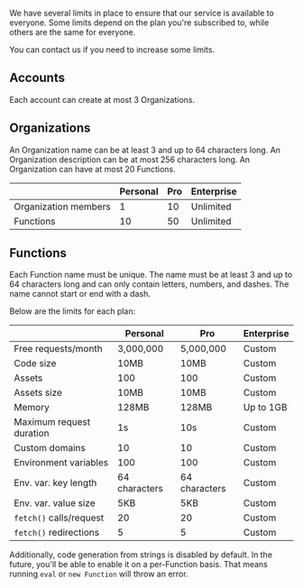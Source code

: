We have several limits in place to ensure that our service is available to everyone. Some limits depend on the plan you're subscribed to, while others are the same for everyone.

You can contact us if you need to increase some limits.

## Accounts

Each account can create at most 3 Organizations.

## Organizations

An Organization name can be at least 3 and up to 64 characters long. An Organization description can be at most 256 characters long. An Organization can have at most 20 Functions.

|                      | Personal | Pro | Enterprise |
| -------------------- | -------- | --- | ---------- |
| Organization members | 1        | 10  | Unlimited  |
| Functions            | 10       | 50  | Unlimited  |

## Functions

Each Function name must be unique. The name must be at least 3 and up to 64 characters long and can only contain letters, numbers, and dashes. The name cannot start or end with a dash.

Below are the limits for each plan:

|                          | Personal      | Pro           | Enterprise |
| ------------------------ | ------------- | ------------- | ---------- |
| Free requests/month      | 3,000,000     | 5,000,000     | Custom     |
| Code size                | 10MB          | 10MB          | Custom     |
| Assets                   | 100           | 100           | Custom     |
| Assets size              | 10MB          | 10MB          | Custom     |
| Memory                   | 128MB         | 128MB         | Up to 1GB  |
| Maximum request duration | 1s            | 10s           | Custom     |
| Custom domains           | 10            | 10            | Custom     |
| Environment variables    | 100           | 100           | Custom     |
| Env. var. key length     | 64 characters | 64 characters | Custom     |
| Env. var. value size     | 5KB           | 5KB           | Custom     |
| `fetch()` calls/request  | 20            | 20            | Custom     |
| `fetch()` redirections   | 5             | 5             | Custom     |

Additionally, code generation from strings is disabled by default. In the future, you'll be able to enable it on a per-Function basis. That means running `eval` or `new Function` will throw an error.
